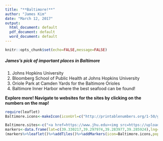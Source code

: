 ```yaml
---
title: "**Baltimore!**"
author: "James Kim"
date: "March 12, 2017"
output:
  html_document: default
  pdf_document: default
  word_document: default
---
```


```r
knitr::opts_chunk$set(echo=FALSE,message=FALSE)
```

##### **James's pick of important places in Baltimore**

1. Johns Hopkins University
2. Bloomberg School of Public Health at Johns Hopkins University
3. Oriole Park at Camden Yards for the Baltimore Orioles
4. Baltimore Inner Harbor where the best seafood can be found!

**Explore more! Navigate to websites for the sites by clicking on the numbers on the map!**

```r
require(leaflet)
Baltimore.icons<-makeIcon(iconUrl=c("http://printablenumbers.org/1-50/green/printable_number_1.jpg","http://printablenumbers.org/1-50/green/printable_number_2.jpg","http://printablenumbers.org/1-50/green/printable_number_3.jpg","http://printablenumbers.org/1-50/green/printable_number_4.jpg"),iconWidth=20,iconHeight=20)

Baltimore.sites<-c("<a href=https://www.jhu.edu><img src=https://upload.wikimedia.org/wikipedia/commons/thumb/1/1a/Gilman_Hall%2C_Johns_Hopkins_University%2C_Baltimore%2C_MD.jpg/2560px-Gilman_Hall%2C_Johns_Hopkins_University%2C_Baltimore%2C_MD.jpg alt='Johns Hopkins University' width=136><br>Johns Hopkins University<br>Baltimore, MD 21218</a>","<a href=http://www.jhsph.edu><img src=http://www.jhsph.edu/sebin/r/p/BaltimoreWide.jpg alt='Bloomberg School of Public Health' width = 188><br>Bloomberg School of Public Health<br>615 N. Wolfe, Baltimore, MD 21205</a>","<a href=http://baltimore.org/photo-tour/camden-yards-and-baltimore-orioles><img src=https://s-media-cache-ak0.pinimg.com/originals/46/56/7a/46567ad7b6d6fc64d33e104fde3d1911.jpg alt='Orioles Park at Camden Yards' width=204><br>Orioles Park at Camden Yards<br>333 W. Camden, Baltimore, MD  21201</a>","<a href=http://baltimore.org/article/baltimore-inner-harbor><img src=http://www.oddballescapes.com/wp-content/uploads/2012/11/Baltimore-Harbor-628x420.jpg alt='Inner Harbor' width=149><br>Inner Harbor, Baltimore, MD</a>")
markers<-data.frame(lat=c(39.330217,39.297974,39.283977,39.285924),lng=c(-76.620518,-76.59016739,-76.621683,-76.612085))
(markers%>%leaflet()%>%addTiles()%>%addMarkers(icon=Baltimore.icons,popup=Baltimore.sites)%>%addCircleMarkers(radius=12,weight=5,opacity=1,color='green'))
```

